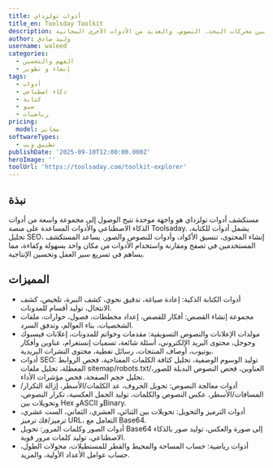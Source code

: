 ```yaml
---
title: أدوات تولزداي
title_en: Toolsday Toolkit
description: مجموعة من أدوات الكتابة، تحسين محركات البحث، النصوص، والعديد من الأدوات الأخرى المجانية
author: وليد صادق
username: waleed
categories:
  - الفهم والتحسين
  - إنشاء و تطوير
tags:
  - أدوات
  - ذكاء اصطناعي
  - كتابة
  - سيو
  - رياضيات
pricing:
  model: مجاني
softwareTypes:
  - تطبيق ويب
publishDate: '2025-09-10T12:00:00.000Z'
heroImage: ''
toolUrl: 'https://toolsaday.com/toolkit-explorer'
---
```


## نبذة

مستكشف أدوات تولزداي هو واجهة موحدة تتيح الوصول إلى مجموعة واسعة من أدوات الذكاء الاصطناعي والأدوات المساعدة على منصة Toolsaday. يشمل أدوات للكتابة، تحليل SEO، إنشاء المحتوى، تنسيق الأكواد، وأدوات للنصوص والصور. يساعد المستكشف المستخدمين في تصفح ومقارنة واستخدام الأدوات من مكان واحد بسهولة وكفاءة، مما يساهم في تسريع سير العمل وتحسين الإنتاجية.
## المميزات

- أدوات الكتابة الذكية: إعادة صياغة، تدقيق نحوي، كشف النبرة، تلخيص، كشف الانتحال، توليد أقسام للمدونات.
- مجموعة إنشاء القصص: أفكار للقصص، إعداد مخططات، فصول، حوارات، ملفات الشخصيات، بناء العوالم، وتدفق السرد.
- مولدات الإعلانات والنصوص التسويقية: مقدمات وخواتم للمدونات، إعلانات فيسبوك وجوجل، محتوى البريد الإلكتروني، أسئلة شائعة، تسميات إنستغرام، عناوين وأفكار يوتيوب، أوصاف المنتجات، رسائل تغطية، محتوى النشرات البريدية.
- أدوات SEO: توليد الوسوم الوصفية، تحليل كثافة الكلمات المفتاحية، فحص الروابط المعطلة، تحليل ملفات sitemap/robots.txt/العناوين، فحص النصوص البديلة للصور، تحليل حجم الصفحة، فحص مؤشرات الأداء.
- أدوات معالجة النصوص: تحويل الحروف، عد الكلمات/الأسطر، إزالة التكرار/المسافات/الأسطر، عكس النصوص والكلمات، توليد الجمل العكسية، تكرار النصوص، وتحويلات بين Hex وASCII وBinary.
- أدوات الترميز والتحويل: تحويلات بين الثنائي، العشري، الثماني، الست عشري، ترميز/فك ترميز URL، التعامل مع Base64.
- أدوات الصور وكلمات المرور: تحويل Base64 إلى صورة والعكس، توليد صور بالذكاء الاصطناعي، توليد كلمات مرور قوية.
- أدوات رياضية: حساب المساحة والمحيط والقطر للمستطيلات، محولات الطول، حساب عوامل الأعداد الأولية، والمزيد.

